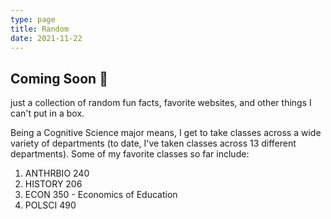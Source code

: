 ```yaml
---
type: page
title: Random
date: 2021-11-22
---
```


## Coming Soon 👀

just a collection of random fun facts, favorite websites, and other things I can't put in a box.

Being a Cognitive Science major means, I get to take classes across a wide variety of departments (to date, I've taken classes across 13 different departments). Some of my favorite classes so far include:

1. ANTHRBIO 240
2. HISTORY 206
3. ECON 350 - Economics of Education
4. POLSCI 490
